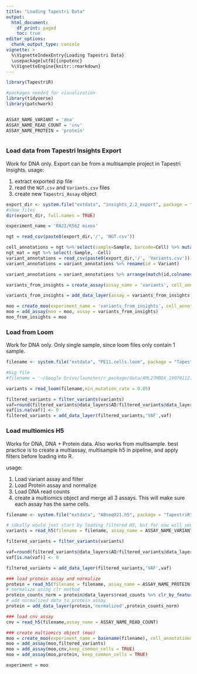 ```yaml
---
title: "Loading Tapestri Data"
output:
  html_document:
    df_print: paged
    toc: true
editor_options: 
  chunk_output_type: console
vignette: >
  %\VignetteIndexEntry{Loading Tapestri Data}
  \usepackage[utf8]{inputenc}
  %\VignetteEngine{knitr::rmarkdown}
---
```



```r

library(TapestriR)

#packages needed for visualization 
library(tidyverse)
library(patchwork)


ASSAY_NAME_VARIANT = 'dna'
ASSAY_NAME_READ_COUNT = 'cnv'
ASSAY_NAME_PROTEIN = 'protein'



```

### Load data from Tapestri Insights Export

Work for DNA only. Export can be from a multisample project in Tapestri Insights. 
usage:

1) extract exported zip file
2) read the `NGT.csv` and `Variants.csv` files
3) create new `Tapestri_Assay` object

```r

export_dir <- system.file("extdata", "insights_2.2_export", package = "TapestriR")
#show files
dir(export_dir, full.names = TRUE)

experiment_name = 'RAJI/K562 mixes'

ngt = read_csv(paste0(export_dir,'/', 'NGT.csv'))

cell_annotations = ngt %>% select(sample=Sample, barcode=Cell) %>% mutate(barcode = as.character(barcode))
ngt_mat = ngt %>% select(-Sample, -Cell)
variant_annotations = read_csv(paste0(export_dir,'/', 'Variants.csv')) 
variant_annotations = variant_annotations %>% rename(id = Variant)

variant_annotations = variant_annotations %>% arrange(match(id,colnames(ngt_mat)))

variants_from_insights = create_assay(assay_name = 'variants', cell_annotations = cell_annotations, feature_annotations = variant_annotations)

variants_from_insights = add_data_layer(assay = variants_from_insights, layer_name = 'NGT', data = ngt_mat)

moo = create_moo(experiment_name = 'variants_from_insights', cell_annotations = variants_from_insights@cell_annotations)
moo = add_assay(moo = moo, assay = variants_from_insights)
moo_from_insights = moo
```


### Load from Loom

Work for DNA only. Only single sample, since loom files only contain 1 sample.  

```r

filename <- system.file("extdata", "PE11.cells.loom", package = "TapestriR")

#big file
#filename = '~/Google Drive/launches/r_package/data/AML27MBDX_190701121543.cells.loom'

variants = read_loom(filename,min_mutation_rate = 0.05)

filtered_variants = filter_variants(variants)
vaf=round(filtered_variants@data_layers$AD/filtered_variants@data_layers$DP, 3)
vaf[is.na(vaf)] <- 0
filtered_variants = add_data_layer(filtered_variants,'VAF',vaf)


```


### Load multiomics H5

Works for DNA, DNA + Protein data. Also works from multisample. best practice is to create a multiassay, multisample h5 in pipeline, and apply filters before loading into R. 

usage:

1) Load variant assay and filter 
2) Load Protein assay and normalize
3) Load DNA read counts
4) create a multiomics object and merge all 3 assays. This will make sure each assay has the same cells. 


```r


filename <- system.file("extdata", "ABseq021.h5", package = "TapestriR")

# ideally would just start by loading filtered H5, but for now will send filtering list to function to mimic
variants = read_h5(filename = filename, assay_name = ASSAY_NAME_VARIANT, min_mutation_rate = 0.05)

filtered_variants = filter_variants(variants)

vaf=round(filtered_variants@data_layers$AD/filtered_variants@data_layers$DP, 3)
vaf[is.na(vaf)] <- 0

filtered_variants = add_data_layer(filtered_variants,'VAF',vaf)

### load protein assay and normalize
protein = read_h5(filename = filename, assay_name = ASSAY_NAME_PROTEIN)
# normalize using clr method
protein_counts_norm = protein@data_layers$read_counts %>% clr_by_feature() %>% as_tibble(rownames = NA)
# add normalized data to protein assay
protein = add_data_layer(protein,'normalized',protein_counts_norm)

### load cnv assay 
cnv = read_h5(filename,assay_name = ASSAY_NAME_READ_COUNT)

### create multiomics object (moo)
moo = create_moo(experiment_name = basename(filename), cell_annotations = filtered_variants@cell_annotations)
moo = add_assay(moo,filtered_variants)
moo = add_assay(moo,cnv,keep_common_cells = TRUE)
moo = add_assay(moo,protein, keep_common_cells = TRUE)

experiment = moo
```

